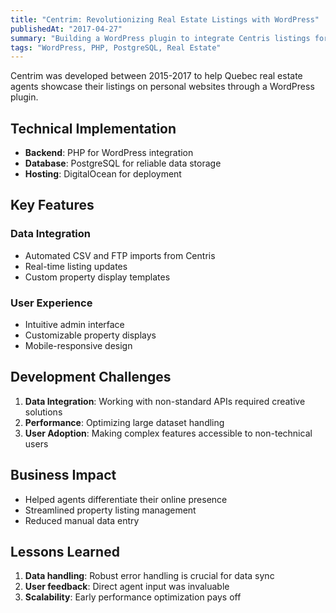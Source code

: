 ```yaml
---
title: "Centrim: Revolutionizing Real Estate Listings with WordPress"
publishedAt: "2017-04-27"
summary: "Building a WordPress plugin to integrate Centris listings for Quebec real estate agents"
tags: "WordPress, PHP, PostgreSQL, Real Estate"
---
```


Centrim was developed between 2015-2017 to help Quebec real estate agents showcase their listings on personal websites through a WordPress plugin.

## Technical Implementation

- **Backend**: PHP for WordPress integration
- **Database**: PostgreSQL for reliable data storage
- **Hosting**: DigitalOcean for deployment

## Key Features

### Data Integration

- Automated CSV and FTP imports from Centris
- Real-time listing updates
- Custom property display templates

### User Experience

- Intuitive admin interface
- Customizable property displays
- Mobile-responsive design

## Development Challenges

1. **Data Integration**: Working with non-standard APIs required creative solutions
2. **Performance**: Optimizing large dataset handling
3. **User Adoption**: Making complex features accessible to non-technical users

## Business Impact

- Helped agents differentiate their online presence
- Streamlined property listing management
- Reduced manual data entry

## Lessons Learned

1. **Data handling**: Robust error handling is crucial for data sync
2. **User feedback**: Direct agent input was invaluable
3. **Scalability**: Early performance optimization pays off
